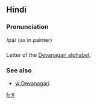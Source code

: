 == Hindi ==

=== Pronunciation ===
/pa/ (as in ''p''ainter)

=== ===

Letter of the [[Devanagari alphabet]].

=== See also ===

* [[w:Devanagari]]

[[fr:प]]